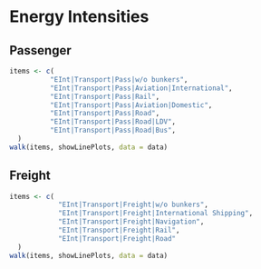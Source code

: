 # Energy Intensities
## Passenger
```r
items <- c(
          "EInt|Transport|Pass|w/o bunkers",
          "EInt|Transport|Pass|Aviation|International",
          "EInt|Transport|Pass|Rail",
          "EInt|Transport|Pass|Aviation|Domestic",
          "EInt|Transport|Pass|Road",
          "EInt|Transport|Pass|Road|LDV",
          "EInt|Transport|Pass|Road|Bus",
  )
walk(items, showLinePlots, data = data)
```

## Freight
```r
items <- c(
            "EInt|Transport|Freight|w/o bunkers",
            "EInt|Transport|Freight|International Shipping",
            "EInt|Transport|Freight|Navigation",
            "EInt|Transport|Freight|Rail",
            "EInt|Transport|Freight|Road"
  )
walk(items, showLinePlots, data = data)
```
